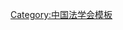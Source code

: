 {{Navbox
| name   = 中国政治法律学会第一届理事会
| title  = [[中国政治法律学会]]第一届理事会
| above  = 1953年4月－1956年3月
| bodyclass = hlist
| group1 = 主席
| list1  = [[董必武]]
| group2 = 副主席
| list2  = 
* [[沈钧儒]]
* [[谢觉哉]]
* [[王昆侖]]
* [[柯柏年]]
* [[张志让]]
* [[钱端升]]
| group3 = 秘书长
| list3  = [[朱其文]]
| group4 = 副秘书长
| list4  = 
* [[陈传纲]]
* [[郭纶|郭　纶]]
* [[雷洁琼]]
| group5 = 理事<ref group="注">注1：理事共38人，完整名单不详</ref>
| list5  = 
* [[史良|史　良]]
* [[高崇民]]
* [[許德珩]]
* [[王之相 (法学家)|王之相]]
* [[费孝通]]
* [[周鲠生]]
* [[吴德峰]]
* [[马锡五]]
* [[张曙时]]
* [[董鲁安|{{Box|董鲁安}}]]
* [[魏明|魏　明]]
| group6 = 
| list6  = 
| below  = 标注：{{Box|任内逝世}}<br /><references group="注"/>
}}<noinclude>
{{collapsible option}}
[[Category:中国法学会模板]]
</noinclude>